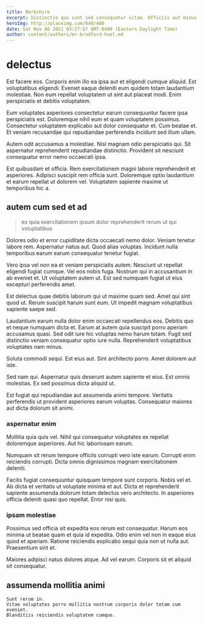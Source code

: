 ```yaml
---
title: Berkshire
excerpt: Distinctio quo sunt sed consequatur vitae. Officiis aut minus asperiores porro dolor error odio corporis qui. Adipisci quo similique aliquam beatae enim omnis.
heroImg: http://placeimg.com/640/480
date: Sat Nov 06 2021 03:27:57 GMT-0400 (Eastern Daylight Time)
author: content/authors/mr-bradford-huel.md
---
```

# delectus

Est facere eos. Corporis enim illo ea ipsa aut et eligendi cumque aliquid. Est voluptatibus eligendi. Eveniet eaque deleniti eum quidem totam laudantium molestiae. Non eum repellat voluptatem ut sint aut placeat modi. Enim perspiciatis et debitis voluptatem.
  
Eum voluptates asperiores consectetur earum consequuntur facere ipsa perspiciatis est. Doloremque nihil eum et quam voluptatem possimus. Consectetur voluptatem explicabo aut dolor consequatur et. Cum beatae et. Et veniam recusandae qui repudiandae perferendis incidunt sed illum ullam.
  
Autem odit accusamus a molestiae. Nisi magnam odio perspiciatis qui. Sit aspernatur reprehenderit repudiandae distinctio. Provident sit nesciunt consequatur error nemo occaecati ipsa.
  
Est quibusdam et officia. Rem exercitationem magni labore reprehenderit et asperiores. Adipisci suscipit rem officia sunt. Doloremque optio laudantium et earum repellat ut dolorem vel. Voluptatem sapiente maxime ut temporibus hic a.

## autem cum sed et ad

> ex quia exercitationem ipsum dolor reprehenderit rerum ut qui voluptatibus

Dolores odio et error cupiditate dicta occaecati nemo dolor. Veniam tenetur labore rem. Aspernatur natus aut. Quod alias voluptas. Incidunt nulla temporibus earum earum consequatur tenetur fugiat.
  
Vero ipsa vel non ea et veniam perspiciatis autem. Nesciunt ut repellat eligendi fugiat cumque. Vel eos nobis fuga. Nostrum qui in accusantium in ab eveniet et. Ut voluptatem autem ut. Est sed numquam fugiat ut eius excepturi perferendis amet.
  
Est delectus quae debitis laborum qui ut maxime quam sed. Amet qui sint quod ut. Rerum suscipit harum sunt eum. Ut impedit magnam voluptatibus sapiente saepe sed.
  
Laudantium earum nulla dolor enim occaecati repellendus eos. Debitis quo et neque numquam dicta et. Earum at autem quia suscipit porro aperiam accusamus quasi. Sed odit iure hic voluptas nemo harum totam. Fugit sed distinctio veniam consequatur optio iure nulla. Reprehenderit voluptatibus voluptates nam minus.
  
Soluta commodi sequi. Est eius aut. Sint architecto porro. Amet dolorem aut iste.
  
Sed nam qui. Aspernatur quis deserunt autem sapiente et eius. Est omnis molestias. Ex sed possimus dicta aliquid ut.
  
Est fugiat qui repudiandae aut assumenda animi tempore. Veritatis perferendis ut provident asperiores earum voluptas. Consequatur maiores aut dicta dolorum sit animi.

### aspernatur enim

Mollitia quia quis vel. Nihil qui consequatur voluptates ex repellat doloremque asperiores. Aut hic laboriosam earum.
  
Numquam sit rerum tempore officiis corrupti vero iste earum. Corrupti enim reiciendis corrupti. Dicta omnis dignissimos magnam exercitationem deleniti.
  
Facilis fugiat consequuntur quisquam tempore sunt corporis. Nobis vel et. Ab dicta et veritatis ut voluptate minima et aut. Dicta et reprehenderit sapiente assumenda dolorum totam delectus vero architecto. In asperiores officia deleniti quasi quo repellat. Error nisi quis.

### ipsam molestiae

Possimus sed officia sit expedita eos rerum est consequatur. Harum eos minima ut beatae quam et quia id expedita. Odio enim vel non in eaque eius quod et aperiam. Ratione reiciendis explicabo sequi quia non ut nulla aut. Praesentium sint et.
  
Maiores adipisci natus dolores atque. Ad vel earum. Corporis sit et aliquid sit consequatur.

## assumenda mollitia animi

```text
Sunt rerum in.
Vitae voluptates porro mollitia nostrum corporis dolor totam cum eveniet.
Blanditiis reiciendis voluptatem cumque.
```

